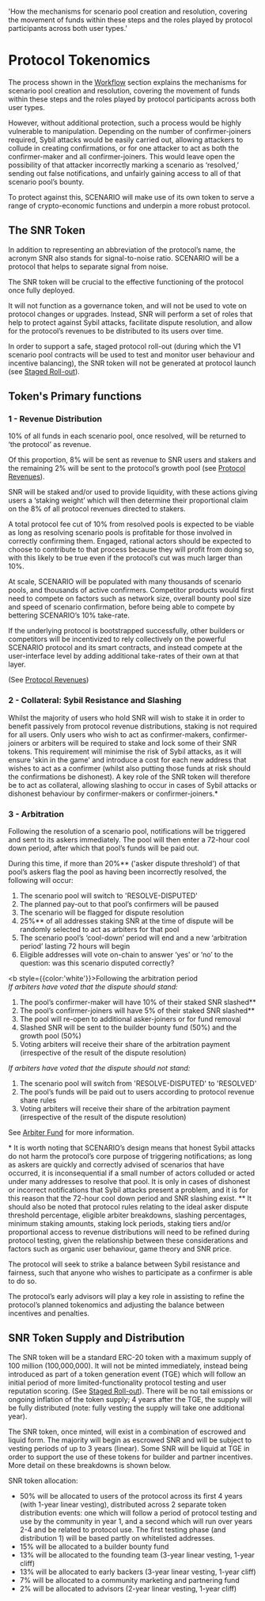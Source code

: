 
  'How the mechanisms for scenario pool creation and resolution, covering the movement of funds within these steps and the roles played by protocol participants across both user types.'

# Protocol Tokenomics

The process shown in the [Workflow](/workflow) section explains the mechanisms for scenario pool creation and resolution, covering the movement of funds within these steps and the roles played by protocol participants across both user types.

However, without additional protection, such a process would be highly vulnerable to manipulation. Depending on the number of confirmer-joiners required, Sybil attacks would be easily carried out,  allowing attackers to collude in creating confirmations, or for one attacker to act as both the confirmer-maker and all confirmer-joiners. This would leave open the possibility of that attacker incorrectly marking a scenario as ‘resolved,’ sending out false notifications, and unfairly gaining access to all of that scenario pool’s bounty.

To protect against this, SCENARIO will make use of its own token to serve a range of crypto-economic functions and underpin a more robust protocol.

## The SNR Token

In addition to representing an abbreviation of the protocol’s name, the acronym SNR also stands for signal-to-noise ratio. SCENARIO will be a protocol that helps to separate signal from noise. 

The SNR token will be crucial to the effective functioning of the protocol once fully deployed.

It will not function as a governance token, and will not be used to vote on protocol changes or upgrades. Instead, SNR will perform a set of roles that help to protect against Sybil attacks, facilitate dispute resolution, and allow for the protocol’s revenues to be distributed to its users over time. 

In order to support a safe, staged protocol roll-out (during which the V1 scenario pool contracts will be used to test and monitor user behaviour and incentive balancing), the SNR token will not be generated at protocol launch (see [Staged Roll-out](/rollout)).

## Token's Primary functions

### 1 - Revenue Distribution

10% of all funds in each scenario pool, once resolved, will be returned to ‘the protocol’ as revenue. 

Of this proportion, 8% will be sent as revenue to SNR users and stakers and the remaining 2% will be sent to the protocol’s growth pool (see [Protocol Revenues](/revenues)). 

SNR will be staked and/or used to provide liquidity, with these actions giving users a ‘staking weight’ which will then determine their proportional claim on the 8% of all protocol revenues directed to stakers.

A total protocol fee cut of 10% from resolved pools is expected to be viable as long as resolving scenario pools is profitable for those involved in correctly confirming them. Engaged, rational actors should be expected to choose to contribute to that process because they will profit from doing so, with this likely to be true even if the protocol’s cut was much larger than 10%.

At scale, SCENARIO will be populated with many thousands of scenario pools, and thousands of active confirmers. Competitor products would first need to compete on factors such as network size, overall bounty pool size and speed of scenario confirmation, before being able to compete by bettering SCENARIO’s 10% take-rate. 

If the underlying protocol is bootstrapped successfully, other builders or competitors will be incentivized to rely collectively on the powerful SCENARIO protocol and its smart contracts, and instead compete at the user-interface level by adding additional take-rates of their own at that layer.

(See [Protocol Revenues](/revenues)) 

### 2 - Collateral: Sybil Resistance and Slashing

Whilst the majority of users who hold SNR will wish to stake it in order to benefit passively from protocol revenue distributions, staking is not required for all users. Only users who wish to act as confirmer-makers, confirmer-joiners or arbiters will be required to stake and lock some of their SNR tokens. This requirement will minimise the risk of Sybil attacks, as it will ensure 'skin in the game' and introduce a cost for each new address that wishes to act as a confirmer (whilst also putting those funds at risk should the confirmations be dishonest). 
A key role of the SNR token will therefore be to act as collateral, allowing slashing to occur in cases of Sybil attacks or dishonest behaviour by confirmer-makers or confirmer-joiners.*

### 3 - Arbitration

Following the resolution of a scenario pool, notifications will be triggered and sent to its askers immediately. The pool will then enter a 72-hour cool down period, after which that pool’s funds will be paid out.

During this time, if more than 20%** ('asker dispute threshold') of that pool’s askers flag the pool as having been incorrectly resolved, the following will occur:

1. The scenario pool will switch to 'RESOLVE-DISPUTED'
2. The planned pay-out to that pool’s confirmers will be paused
3. The scenario will be flagged for dispute resolution
4. 25%** of all addresses staking SNR at the time of dispute will be randomly selected to act as arbiters for that pool
5. The scenario pool’s ‘cool-down’ period will end and a new ‘arbitration period’ lasting 72 hours will begin
6. Eligible addresses will vote on-chain to answer ‘yes’ or ‘no’ to the question: was this scenario disputed correctly?

<b style={{color:'white'}}>Following the arbitration period</b><br/>
<i>If arbiters have voted that the dispute should stand:</i><br/>
1. The pool’s confirmer-maker will have 10% of their staked SNR slashed**
2. The pool’s confirmer-joiners will have 5% of their staked SNR slashed**
3. The pool will re-open to additional asker-joiners or for fund removal
4. Slashed SNR will be sent to the builder bounty fund (50%) and the growth pool (50%)
5. Voting arbiters will receive their share of the arbitration payment (irrespective of the result of the dispute resolution)

<i>If arbiters have voted that the dispute should not stand:</i><br/>
1. The scenario pool will switch from 'RESOLVE-DISPUTED' to 'RESOLVED'
2. The pool’s funds will be paid out to users according to protocol revenue share rules
3. Voting arbiters will receive their share of the arbitration payment (irrespective of the result of the dispute resolution)

See [Arbiter Fund](/arbiter-fund) for more information.

<Note>* It is worth noting that SCENARIO’s design means that honest Sybil attacks do not harm the protocol’s core purpose of triggering notifications; as long as askers are quickly and correctly advised of scenarios that have occurred, it is inconsequential if a small number of actors colluded or acted under many addresses to resolve that pool. It is only in cases of dishonest or incorrect notifications that Sybil attacks present a problem, and it is for this reason that the 72-hour cool down period and SNR slashing exist.</Note>
<Note>** It should also be noted that protocol rules relating to the ideal asker dispute threshold percentage, eligible arbiter breakdowns, slashing percentages, minimum staking amounts, staking lock periods, staking tiers and/or proportional access to revenue distributions will need to be refined during protocol testing, given the relationship between these considerations and factors such as organic user behaviour, game theory and SNR price.</Note>

The protocol will seek to strike a balance between Sybil resistance and fairness, such that anyone who wishes to participate as a confirmer is able to do so.

The protocol’s early advisors will play a key role in assisting to refine the protocol’s planned tokenomics and adjusting the balance between incentives and penalties.

## SNR Token Supply and Distribution

The SNR token will be a standard ERC-20 token with a maximum supply of 100 million (100,000,000). It will not be minted immediately, instead being introduced as part of a token generation event (TGE) which will follow an initial period of more limited-functionality protocol testing and user reputation scoring. (See [Staged Roll-out](/rollout)). There will be no tail emissions or ongoing inflation of the token supply; 4 years after the TGE, the supply will be fully distributed (note: fully vesting the supply will take one additional year).

The SNR token, once minted, will exist in a combination of escrowed and liquid form. The majority will begin as escrowed SNR and will be subject to vesting periods of up to 3 years (linear). Some SNR will be liquid at TGE in order to support the use of these tokens for builder and partner incentives. More detail on these breakdowns is shown below.

SNR token allocation:<br/>
* <span class="text-white">50%</span> will be allocated to users of the protocol across its first 4 years (with 1-year linear vesting), distributed across 2 separate token distribution events: one which will follow a period of protocol testing and use by the community in year 1, and a second which will run over years 2-4 and be related to protocol use. The first testing phase (and distribution 1) will be based partly on whitelisted addresses.
* <span class="text-white">15%</span> will be allocated to a builder bounty fund
* <span class="text-white">13%</span> will be allocated to the founding team (3-year linear vesting, 1-year cliff)
* <span class="text-white">13%</span> will be allocated to early backers (3-year linear vesting, 1-year cliff)
* <span class="text-white">7%</span> will be allocated to a community marketing and partnering fund
* <span class="text-white">2%</span> will be allocated to advisors (2-year linear vesting, 1-year cliff)

<PieChart />
